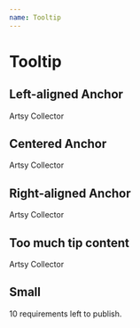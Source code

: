 ```yaml
---
name: Tooltip
---
```



# Tooltip

## Left-aligned Anchor

<Playground>
  <Box textAlign="left" mt={100}>
    <Sans>
      <Tooltip content="We have verified that this collector has an Artsy account. Collector’s name will be revealed when the order is confirmed.">
        <span>Artsy Collector</span>
      </Tooltip>
    </Sans>
  </Box>
</Playground>

## Centered Anchor

<Playground>
  <Box textAlign="center" mt={100}>
    <Sans>
      <Tooltip content="We have verified that this collector has an Artsy account. Collector’s name will be revealed when the order is confirmed.">
        <span>Artsy Collector</span>
      </Tooltip>
    </Sans>
  </Box>
</Playground>

## Right-aligned Anchor

<Playground>
  <Box textAlign="right" mt={100}>
    <Sans>
      <Tooltip content="We have verified that this collector has an Artsy account. Collector’s name will be revealed when the order is confirmed.">
        <span>Artsy Collector</span>
      </Tooltip>
    </Sans>
  </Box>
</Playground>

## Too much tip content

<Playground>
  <Box mt={200}>
    <Sans>
      <Tooltip content="We have verified that this collector has an Artsy account. Collector’s name will be revealed when the order is confirmed. We have verified that this collector has an Artsy account. Collector’s name will be revealed when the order is confirmed. We have verified that this collector has an Artsy account. Collector’s name will be revealed when the order is confirmed.">
        <span>Artsy Collector</span>
      </Tooltip>
    </Sans>
  </Box>
</Playground>

## Small

<Playground>
  <Box mt={20}>
    <Sans>
      <Tooltip size="sm" content="Missing: title, price and 8 more">
        <span>10 requirements left to publish.</span>
      </Tooltip>
    </Sans>
  </Box>
</Playground>
